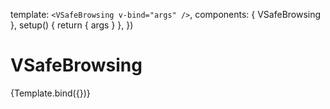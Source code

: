 

<Meta title="Components/VSafeBrowsing" component={VSafeBrowsing} decorators={WithSuspense}/>

  template: `<VSafeBrowsing v-bind="args" />`,
  components: { VSafeBrowsing },
  setup() {
    return { args }
  },
})

# VSafeBrowsing

<Description of={VSafeBrowsing} />

<Canvas>
  <Story
    name="Default"
    parameters={{
      viewport: { defaultViewport: "xs" },
    }}
  >
    {Template.bind({})}
  </Story>
</Canvas>

